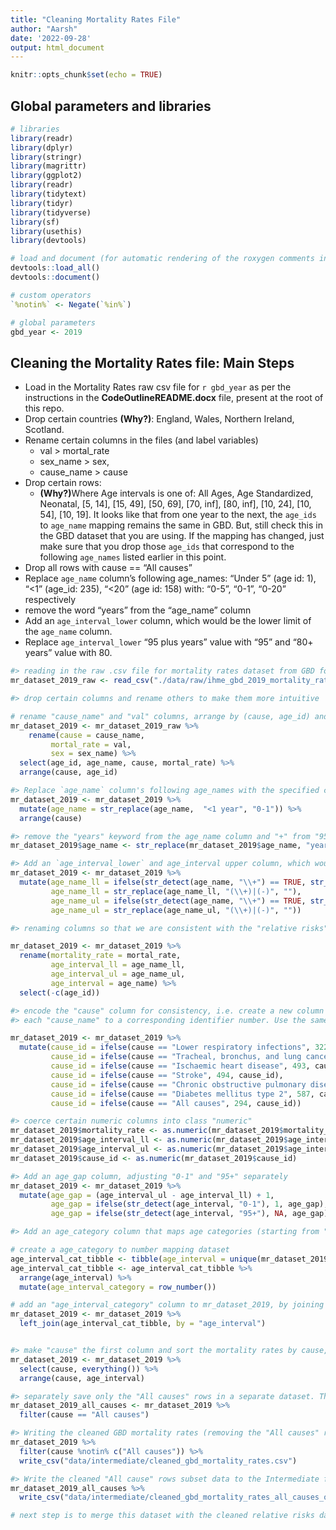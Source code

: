 ```yaml
---
title: "Cleaning Mortality Rates File"
author: "Aarsh"
date: '2022-09-28'
output: html_document
---
```


```r
knitr::opts_chunk$set(echo = TRUE)
```

## Global parameters and libraries
```r

# libraries
library(readr)
library(dplyr)
library(stringr)
library(magrittr)
library(ggplot2)
library(readr)
library(tidytext)
library(tidyr)
library(tidyverse)
library(sf)
library(usethis)
library(devtools)

# load and document (for automatic rendering of the roxygen comments into a man file) to keep things updated
devtools::load_all()
devtools::document()

# custom operators
`%notin%` <- Negate(`%in%`)

# global parameters 
gbd_year <- 2019

```

## Cleaning the Mortality Rates file: Main Steps

* Load in the Mortality Rates raw csv file for `r gbd_year` as per the instructions in the **CodeOutlineREADME.docx** file, present at the root of this repo.
* Drop certain countries **(Why?)**: England, Wales, Northern Ireland, Scotland.
* Rename certain columns in the files (and label variables)
  * val > mortal_rate
  * sex_name > sex, 
  * cause_name > cause

* Drop certain rows:
  * **(Why?)**Where Age intervals is one of: All Ages, Age Standardized, Neonatal, [5, 14], [15, 49], [50, 69], [70, inf], [80, inf], [10, 24], [10, 54], [10, 19]. It looks like that from one year to the next, the `age_ids` to `age_name` mapping remains the same in GBD. But, still check this in the GBD dataset that you are using. If the mapping has changed, just make sure that you drop those `age_ids` that correspond to the following `age_names` listed earlier in this point.
* Drop all rows with cause == "All causes"
* Replace `age_name` column's following age_names: "Under 5" (age id: 1), "<1" (age_id: 235), "<20" (age id: 158) with: "0-5", "0-1", "0-20" respectively
* remove the word "years" from the "age_name" column
* Add an `age_interval_lower` column, which would be the lower limit of the `age_name` column.
* Replace `age_interval_lower` "95 plus years" value with "95" and "80+ years" value with 80.

```r
#> reading in the raw .csv file for mortality rates dataset from GBD for the year mentioned uptop in the "lib_glob_parameters" code chunk
mr_dataset_2019_raw <- read_csv("./data/raw/ihme_gbd_2019_mortality_rates_by_cause.csv")

#> drop certain columns and rename others to make them more intuitive

# rename "cause_name" and "val" columns, arrange by (cause, age_id) and keep the following columns: age_id, age_name, cause_name, val.
mr_dataset_2019 <- mr_dataset_2019_raw %>%
    rename(cause = cause_name, 
         mortal_rate = val, 
         sex = sex_name) %>%
  select(age_id, age_name, cause, mortal_rate) %>%
  arrange(cause, age_id) 

#> Replace `age_name` column's following age_names with the specified counterparts: "<1" (age_id: 235) with "0-1"
mr_dataset_2019 <- mr_dataset_2019 %>%
  mutate(age_name = str_replace(age_name,  "<1 year", "0-1")) %>%
  arrange(cause)

#> remove the "years" keyword from the age_name column and "+" from "95+"
mr_dataset_2019$age_name <- str_replace(mr_dataset_2019$age_name, "years", "")

#> Add an `age_interval_lower` and age_interval upper column, which would be the lower limit and upper limit of the `age_name` column and remove the "+" sign from the "age_name" column
mr_dataset_2019 <- mr_dataset_2019 %>%
  mutate(age_name_ll = ifelse(str_detect(age_name, "\\+") == TRUE, str_replace(age_name, "\\+", "") , str_extract(age_name, "(.)+(-)")), 
         age_name_ll = str_replace(age_name_ll, "(\\+)|(-)", ""),
         age_name_ul = ifelse(str_detect(age_name, "\\+") == TRUE, str_replace(age_name, "\\+", "") , str_extract(age_name, "(-)(.)+")), 
         age_name_ul = str_replace(age_name_ul, "(\\+)|(-)", ""))

#> renaming columns so that we are consistent with the "relative risks" dataset column names. Ultimately th "relative risks" data will be merged with the "mortality rates" dataset. Consistent column names will make the merging code more intuitive. Also, dropping the "age_id" column which is standalone column in the mortality rates datset and does not have a counterpart in the relative risks dataset (so basically is of no use to us).

mr_dataset_2019 <- mr_dataset_2019 %>%
  rename(mortality_rate = mortal_rate, 
         age_interval_ll = age_name_ll,
         age_interval_ul = age_name_ul, 
         age_interval = age_name) %>%
  select(-c(age_id))

#> encode the "cause" column for consistency, i.e. create a new column called "cause_id" that will map 
#> each "cause_name" to a corresponding identifier number. Use the same encoding in the relative rates cleaning file.

mr_dataset_2019 <- mr_dataset_2019 %>%
  mutate(cause_id = ifelse(cause == "Lower respiratory infections", 322, cause), 
         cause_id = ifelse(cause == "Tracheal, bronchus, and lung cancer", 426,  cause_id), 
         cause_id = ifelse(cause == "Ischaemic heart disease", 493, cause_id), 
         cause_id = ifelse(cause == "Stroke", 494, cause_id), 
         cause_id = ifelse(cause == "Chronic obstructive pulmonary disease", 509, cause_id), 
         cause_id = ifelse(cause == "Diabetes mellitus type 2", 587, cause_id), 
         cause_id = ifelse(cause == "All causes", 294, cause_id))

#> coerce certain numeric columns into class "numeric"
mr_dataset_2019$mortality_rate <- as.numeric(mr_dataset_2019$mortality_rate)
mr_dataset_2019$age_interval_ll <- as.numeric(mr_dataset_2019$age_interval_ll)
mr_dataset_2019$age_interval_ul <- as.numeric(mr_dataset_2019$age_interval_ul)
mr_dataset_2019$cause_id <- as.numeric(mr_dataset_2019$cause_id)

#> Add an age_gap column, adjusting "0-1" and "95+" separately
mr_dataset_2019 <- mr_dataset_2019 %>%
  mutate(age_gap = (age_interval_ul - age_interval_ll) + 1, 
         age_gap = ifelse(str_detect(age_interval, "0-1"), 1, age_gap), 
         age_gap = ifelse(str_detect(age_interval, "95+"), NA, age_gap))

#> Add an age_category column that maps age categories (starting from "0-1") to numbers. So, "0-1" will be mapped to 1, "1-4" will be mapped to 2, and so on.

# create a age_category to number mapping dataset
age_interval_cat_tibble <- tibble(age_interval = unique(mr_dataset_2019$age_interval))
age_interval_cat_tibble <- age_interval_cat_tibble %>%
  arrange(age_interval) %>%
  mutate(age_interval_category = row_number())

# add an "age_interval_category" column to mr_dataset_2019, by joining it with age_interval_cat_tibble, using "age_interval" as the joining column.
mr_dataset_2019 <- mr_dataset_2019 %>%
  left_join(age_interval_cat_tibble, by = "age_interval")


#> make "cause" the first column and sort the mortality rates by cause, age_interval
mr_dataset_2019 <- mr_dataset_2019 %>%
  select(cause, everything()) %>%
  arrange(cause, age_interval)

#> separately save only the "All causes" rows in a separate dataset. This will be used later on in the Lifetable Method
mr_dataset_2019_all_causes <- mr_dataset_2019 %>%
  filter(cause == "All causes")

#> Writing the cleaned GBD mortality rates (removing the "All causes" rows) file to the data/intermediate folder
mr_dataset_2019 %>%
  filter(cause %notin% c("All causes")) %>%
  write_csv("data/intermediate/cleaned_gbd_mortality_rates.csv")

#> Write the cleaned "All cause" rows subset data to the Intermediate folder
mr_dataset_2019_all_causes %>%
  write_csv("data/intermediate/cleaned_gbd_mortality_rates_all_causes_only.csv")

# next step is to merge this dataset with the cleaned relative risks dataset, which will happen in the "calc_mortality_rates.Rmd" file


```

